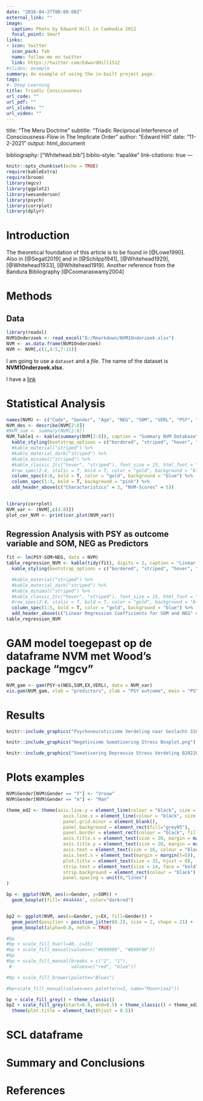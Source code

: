 ```yaml
---
date: "2016-04-27T00:00:00Z"
external_link: ""
image:
  caption: Photo by Edward Hill in Cambodia 2012
  focal_point: Smart
links:
- icon: twitter
  icon_pack: fab
  name: follow me on twitter
  link: https://twitter.com/EdwardHill1512
#slides: example
summary: An example of using the in-built project page.
tags:
#- Deep Learning
title: Triadic Consciousness
url_code: ""
url_pdf: ""
url_slides: ""
url_video: ""
---
```


title: "The Meru Doctrine"
subtitle: "Triadic Reciprocal Interference of Consciousness-Flow in The Implicate Order"
author: "Edward Hill"
date: "11-2-2021"
output: html_document

bibliography: ["Whitehead.bib"]
biblio-style: "apalike"
link-citations: true
---

```r
knitr::opts_chunk$set(echo = TRUE)
require(kableExtra)
require(broom)
library(mgcv)
library(ggplot2)
library(wesanderson)
library(psych)
library(corrplot)
library(dplyr)
```

# Introduction

The theoretical foundation of this article is to be found in [@Lowe1990]. Also in [@Segall2019]  and in [@Schilpp1941], [@Whitehead1929], [@Whitehead1933], [@Whitehead1919]. Another reference from the Bandura Bibliography [@Coomaraswamy2004]


# Methods

## Data

```r
library(readxl)
NVM1Onderzoek <- read_excel("D:/Rmarkdown/NVM1Onderzoek.xlsx")
NVM <- as.data.frame(NVM1Onderzoek)
NVM <- NVM[,c(1,4:5,7:11)]
```

I am going to use a `dataset` and a *file*. The name of the dataset is **NVM1Onderzoek.xlsx**. 

I have a [link](https://www.totalegezondheid.nl)

# Statistical Analysis

```r
names(NVM) <- c("Code", "Gender", "Age", "NEG", "SOM", "VERL", "PSY", "EX")
NVM_des <- describe(NVM[2:8])
#NVM_sum <- summary(NVM[2:8])
NVM_Table1 <- kable(summary(NVM[2:8]), caption = "Summary NVM Database") %>% 
  kable_styling(bootstrap_options = c("bordered", "striped", "hover", "condensed", "responsive"), full_width = FALSE) %>% 
  #kable_material("striped") %>% 
  #kable_material_dark("striped") %>% 
  #kable_minimal("striped") %>% 
  #kable_classic_2(c("hover", "striped"), font_size = 15, html_font = "sans") %>% 
  #row_spec(2:4, italic = T, bold = T, color = "gold", background = "blue") %>% 
  column_spec(4:8, bold = T, color = "gold", background = "blue") %>% 
  column_spec(1:3, bold = T, background = "pink") %>% 
  add_header_above(c("Characteristics" = 3, "NVM-Scores" = 5))
  
```

```r
library(corrplot)
NVM_var <- (NVM[,c(4:8)]) 
plot_cor_NVM <- print(cor.plot(NVM_var))
```
## Regression Analysis with PSY as outcome variable and SOM, NEG as Predictors

```r
fit <- lm(PSY~SOM+NEG, data = NVM)
table_regression_NVM <- kable(tidy(fit), digits = 2, caption = "Linear Regression Model for NVM") %>% 
  kable_styling(bootstrap_options = c("bordered", "striped", "hover", "condensed", "responsive"), full_width = F) %>% 

  #kable_material("striped") %>% 
  #kable_material_dark("striped") %>% 
  #kable_minimal("striped") %>% 
  #kable_classic_2(c("hover", "striped"), font_size = 15, html_font = "sans") %>% 
  #row_spec(2:4, italic = T, bold = T, color = "gold", background = "blue") %>% 
  column_spec(1:5, bold = T, color = "gold", background = "blue") %>% 
  add_header_above(c("Linear Regression Coefficients for SOM and NEG" = 5))
table_regression_NVM
```

# GAM model toegepast op de dataframe NVM met Wood's package "mgcv"


```r
NVM_gam <- gam(PSY~s(NEG,SOM,EX,VERL), data = NVM_var) 
vis.gam(NVM_gam, xlab = "predictors", zlab = "PSY outcome", main = "PSY ~ predictors")
```

# Results

```r
knitr::include_graphics("Psychoneuroticisme Verdeling naar Geslacht 31012021.png")

knitr::include_graphics("Negativisme Somatisering Stress Boxplot.png")

knitr::include_graphics("Somatisering Depressie Stress Verdeling 02022021.png")

```

# Plots examples
```r
NVM$Gender[NVM$Gender == "f"] <- "Vrouw"
NVM$Gender[NVM$Gender == "m"] <- "Man"

theme_ed2 <- theme(axis.line.y = element_line(colour = "black", size = 0.1),
                     axis.line.x = element_line(colour = "black", size = 0.1),
                     panel.grid.minor = element_blank(),
                     panel.background = element_rect(fill="grey95"),
                     panel.border = element_rect(colour = "black", fill = NA),
                     axis.title.x = element_text(size = 20, margin = margin(5,0,0,0)),
                     axis.title.y = element_text(size = 20, margin = margin(0,10,0,0)),
                     axis.text = element_text(size = 16, colour = "black"),
                     axis.text.x = element_text(margin = margin(t=5)),
                     plot.title = element_text(size = 32, hjust = 0),
                     strip.text = element_text(size = 14, face = "bold"),
                     strip.background = element_rect(colour = "black"),
                     panel.spacing = unit(0,"lines")
)

bp <- ggplot(NVM, aes(x=Gender, y=SOM)) +
  geom_boxplot(fill='#A4A4A4', color="darkred")


bp2 <- ggplot(NVM, aes(x=Gender, y=EX, fill=Gender)) +
  geom_point(position = position_jitter(0.2), size = 2, shape = 21) +
  geom_boxplot(alpha=0.8, notch = TRUE)

#bp
#bp + scale_fill_hue(l=40, c=35)
#bp + scale_fill_manual(values=c("#999999", "#E69F00"))
#bp
#bp + scale_fill_manual(breaks = c("2", "1"), 
 #                      values=c("red", "blue"))

#bp + scale_fill_brewer(palette="Blues")

#bp+scale_fill_manual(values=wes_palette(n=3, name="Moonrise2"))

bp + scale_fill_grey() + theme_classic()
bp2 + scale_fill_grey(start=0.8, end=0.5) + theme_classic() + theme_ed2 + ggtitle("Exraversie naar Geslacht") + 
  theme(plot.title = element_text(hjust = 0.5))

```

# SCL dataframe

# Summary and Conclusions

# References


